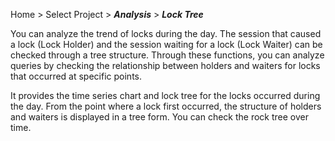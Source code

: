 Home > Select Project > **_Analysis_** > **_Lock Tree_**

<InDoc product='cubrid,postgresql,oracle'>

You can analyze the trend of locks during the day. The session that caused a lock (Lock Holder) and the session waiting for a lock (Lock Waiter) can be checked through a tree structure. Through these functions, you can analyze queries by checking the relationship between holders and waiters for locks that occurred at specific points.

</InDoc>

<Xclude product='cubrid,postgresql,oracle'>

It provides the time series chart and lock tree for the locks occurred during the day. From the point where a lock first occurred, the structure of holders and waiters is displayed in a tree form. You can check the rock tree over time.

</Xclude>
